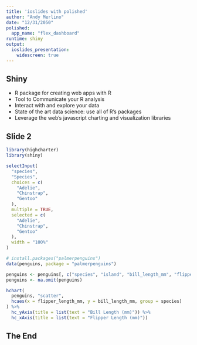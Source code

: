 ```yaml
---
title: 'ioslides with polished'
author: "Andy Merlino"
date: "12/31/2050"
polished:
  app_name: "flex_dashboard"
runtime: shiny
output: 
  ioslides_presentation:
    widescreen: true
---
```


## Shiny

- R package for creating web apps with R
- Tool to Communicate your R analysis
- Interact with and explore your data
- State of the art data science: use all of R's packages
- Leverage the web's javascript charting and visualization libraries

## Slide 2

```r
library(highcharter)
library(shiny)

selectInput(
  "species",
  "Species",
  choices = c(
    "Adelie",
    "Chinstrap",
    "Gentoo"
  ),
  multiple = TRUE,
  selected = c(
    "Adelie",
    "Chinstrap",
    "Gentoo"
  ),
  width = "100%"
)

# install.packages("palmerpenguins")
data(penguins, package = "palmerpenguins")

penguins <- penguins[, c("species", "island", "bill_length_mm", "flipper_length_mm", "body_mass_g")]
penguins <- na.omit(penguins)

hchart(
  penguins, "scatter", 
  hcaes(x = flipper_length_mm, y = bill_length_mm, group = species)
) %>%
  hc_yAxis(title = list(text = "Bill Length (mm)")) %>%
  hc_xAxis(title = list(text = "Flipper Length (mm)")) 
```

## The End
